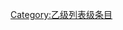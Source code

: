 {{catmore1|[[Wikipedia:動畫專題|Wikipedia:動畫專題]]}}

{{Articles by Quality|topic=動畫|project=動畫|format=TOC}}

{{Wikipedia category}}

{{emptycat}}

[[Category:乙级列表级条目|Category:乙级列表级条目]]